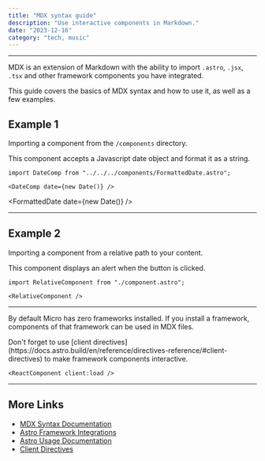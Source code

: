```yaml
---
title: "MDX syntax guide"
description: "Use interactive components in Markdown."
date: "2023-12-16"
category: "tech, music"
---
```



---

MDX is an extension of Markdown with the ability to import `.astro`,
`.jsx`, `.tsx` and other framework components you have integrated.

This guide covers the basics of MDX syntax and how to use it, as well as a few examples.

## Example 1

Importing a component from the `/components` directory.

This component accepts a Javascript date object and format it as a string.

```astro
import DateComp from "../../../components/FormattedDate.astro";

<DateComp date={new Date()} />
```


<FormattedDate date={new Date()} />

---

## Example 2

Importing a component from a relative path to your content.

This component displays an alert when the button is clicked.

```astro
import RelativeComponent from "./component.astro";

<RelativeComponent />
```


<RelativeComponent />

---

By default Micro has zero frameworks installed. If you install a framework, components of that framework can be used in MDX files.

<Callout>
  Don't forget to use [client
  directives](https://docs.astro.build/en/reference/directives-reference/#client-directives)
  to make framework components interactive.
</Callout>

```astro
<ReactComponent client:load />
```

---

## More Links

- [MDX Syntax Documentation](https://mdxjs.com/docs/what-is-mdx)
- [Astro Framework Integrations](https://docs.astro.build/en/guides/integrations-guide)
- [Astro Usage Documentation](https://docs.astro.build/en/guides/markdown-content/#markdown-and-mdx-pages)
- [Client Directives](https://docs.astro.build/en/reference/directives-reference/#client-directives)
